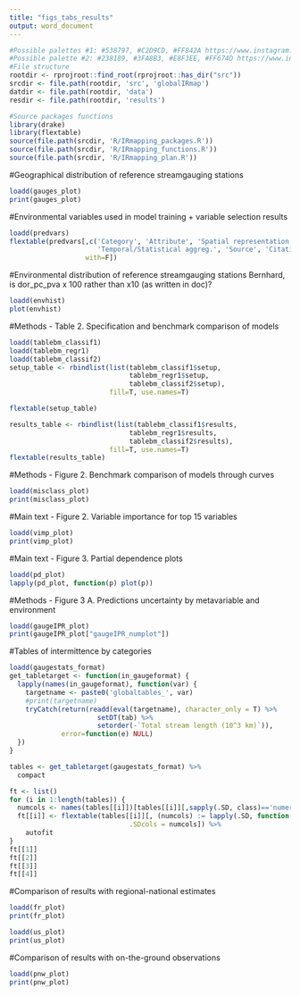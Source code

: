 ```yaml
---
title: "figs_tabs_results"
output: word_document
---
```


```r
#Possible palettes #1: #538797, #C2D9CD, #FF842A https://www.instagram.com/p/B9En6h2gbJ5/
#Possible palette #2: #238189, #3FA8B3, #E8F3EE, #FF674D https://www.instagram.com/p/BxZZu82gBm3/
#File structure
rootdir <- rprojroot::find_root(rprojroot::has_dir("src"))
srcdir <- file.path(rootdir, 'src', 'globalIRmap')
datdir <- file.path(rootdir, 'data')
resdir <- file.path(rootdir, 'results')

#Source packages functions
library(drake)
library(flextable)
source(file.path(srcdir, 'R/IRmapping_packages.R'))
source(file.path(srcdir, 'R/IRmapping_functions.R'))
source(file.path(srcdir, 'R/IRmapping_plan.R'))
```


#Geographical distribution of reference streamgauging stations
```r
loadd(gauges_plot)
print(gauges_plot)
```

#Environmental variables used in model training  + variable selection results
```r
loadd(predvars)
flextable(predvars[,c('Category', 'Attribute', 'Spatial representation',
                      'Temporal/Statistical aggreg.', 'Source', 'Citation'),
                   with=F])
```

#Environmental distribution of reference streamgauging stations
Bernhard, is dor_pc_pva x 100 rather than x10 (as written in doc)?
```r
loadd(envhist)
plot(envhist)
```


#Methods - Table 2. Specification and benchmark comparison of models
```r
loadd(tablebm_classif1)
loadd(tablebm_regr1)
loadd(tablebm_classif2)
setup_table <- rbindlist(list(tablebm_classif1$setup,
                              tablebm_regr1$setup,
                              tablebm_classif2$setup),
                         fill=T, use.names=T)

flextable(setup_table)

results_table <- rbindlist(list(tablebm_classif1$results,
                              tablebm_regr1$results,
                              tablebm_classif2$results),
                         fill=T, use.names=T)
flextable(results_table)
```

#Methods - Figure 2. Benchmark comparison of models through curves
```r
loadd(misclass_plot)
print(misclass_plot)

```

#Main text - Figure 2. Variable importance for top 15 variables
```r
loadd(vimp_plot)
print(vimp_plot)
```

#Main text - Figure 3. Partial dependence plots
```r
loadd(pd_plot)
lapply(pd_plot, function(p) plot(p))
```

#Methods - Figure 3 A. Predictions uncertainty by metavariable and environment
```r
loadd(gaugeIPR_plot)
print(gaugeIPR_plot["gaugeIPR_numplot"])
```


#Tables of intermittence by categories
```r
loadd(gaugestats_format)
get_tabletarget <- function(in_gaugeformat) {
  lapply(names(in_gaugeformat), function(var) {
    targetname <- paste0('globaltables_', var)
    #print(targetname)
    tryCatch(return(readd(eval(targetname), character_only = T) %>%
                      setDT(tab) %>%
                      setorder(-`Total stream length (10^3 km)`)),
             error=function(e) NULL)
  })
}

tables <- get_tabletarget(gaugestats_format) %>%
  compact

ft <- list()
for (i in 1:length(tables)) {
  numcols <- names(tables[[i]])[tables[[i]][,sapply(.SD, class)=='numeric']]
  ft[[i]] <- flextable(tables[[i]][, (numcols) := lapply(.SD, function(x) as.integer(x)),
                              .SDcols = numcols]) %>%
    autofit
}
ft[[1]]
ft[[2]]
ft[[3]]
ft[[4]]
```

#Comparison of results with regional-national estimates
```r
loadd(fr_plot)
print(fr_plot)

loadd(us_plot)
print(us_plot)
```

#Comparison of results with on-the-ground observations
```r
loadd(pnw_plot)
print(pnw_plot)
```
